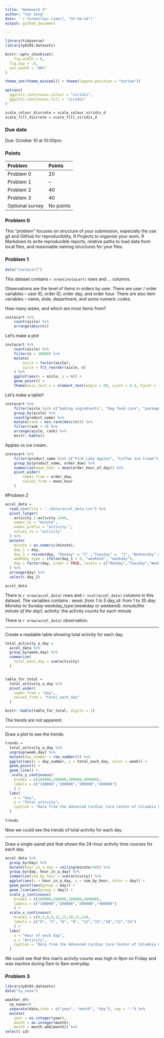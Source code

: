 ```yaml
---
title: "Homework 3"
author: "Yan Song"
date: '`r format(Sys.time(), "%Y-%m-%d")`'
output: github_document

---
```


```r
library(tidyverse)
library(p8105.datasets)

knitr::opts_chunk$set(
	fig.width = 6, 
  fig.asp = .6,
  out.width = "90%"
)

theme_set(theme_minimal() + theme(legend.position = "bottom"))

options(
  ggplot2.continuous.colour = "viridis",
  ggplot2.continuous.fill = "viridis"
)

scale_colour_discrete = scale_colour_viridis_d
scale_fill_discrete = scale_fill_viridis_d
```

### Due date

Due: October 10 at 10:00pm. 

### Points

| Problem         | Points    |
|:--------------- |:--------- |
| Problem 0       | 20        |
| Problem 1       | --        |
| Problem 2       | 40        |
| Problem 3       | 40        |
| Optional survey | No points |


### Problem 0

This "problem" focuses on structure of your submission, especially the use git and GitHub for reproducibility, R Projects to organize your work, R Markdown to write reproducible reports, relative paths to load data from local files, and reasonable naming structures for your files. 


### Problem 1

```r
data("instacart")
```

This dataset contains `r nrow(instacart)` rows and ... columns. 

Observations are the level of items in orders by user. There are user / order variables -- user ID, order ID, order day, and order hour. There are also item variables -- name, aisle, department, and some numeric codes. 

How many aisles, and which are most items from?

```r
instacart %>% 
	count(aisle) %>% 
	arrange(desc(n))
```


Let's make a plot

```r
instacart %>% 
	count(aisle) %>% 
	filter(n > 10000) %>% 
	mutate(
		aisle = factor(aisle),
		aisle = fct_reorder(aisle, n)
	) %>% 
	ggplot(aes(x = aisle, y = n)) + 
	geom_point() + 
	theme(axis.text.x = element_text(angle = 90, vjust = 0.5, hjust = 1))
```


Let's make a table!!

```r
instacart %>% 
	filter(aisle %in% c("baking ingredients", "dog food care", "packaged vegetables fruits")) %>% 
	group_by(aisle) %>% 
	count(product_name) %>% 
	mutate(rank = min_rank(desc(n))) %>% 
	filter(rank < 4) %>% 
	arrange(aisle, rank) %>% 
	knitr::kable()
```


Apples vs ice cream..

```r
instacart %>% 
	filter(product_name %in% c("Pink Lady Apples", "Coffee Ice Cream")) %>% 
	group_by(product_name, order_dow) %>% 
	summarize(mean_hour = mean(order_hour_of_day)) %>% 
	pivot_wider(
		names_from = order_dow,
		values_from = mean_hour
	)
```
#Problem 2

```r
accel_data = 
  read_csv(file = "./data/accel_data.csv") %>% 
  pivot_longer(
    activity.1:activity.1440,
    names_to = "minute",
    names_prefix = "activity.",
    values_to = "activity"
  ) %>% 
  mutate(
    minute = as.numeric(minute),
    day_1 = day, 
    day_1 = recode(day, "Monday" = "1" ,"Tuesday" =  "2", "Wednesday" = "3", "Thursday" = "4", "Friday" = "5", "Saturday" = "6", "Sunday" = "7"),
    weekday_type = ifelse(day_1 > 5, "weekend", "weekday"),
    day = factor(day, order = TRUE, levels = c("Monday","Tuesday","Wednesday", "Thursday" , "Friday", "Saturday","Sunday"))
  ) %>% 
  arrange(day) %>% 
  select(-day_1)

accel_data
```

There is `r nrow(accel_data)` rows and `r ncol(accel_data)` columns in this dataset. 
The variables contains :
*week: from 1 to 5
*day_id: from 1 to 35
*day: Monday to Sunday
*weekday_type:(weekday or weekend):
*minute(the minute of the day):
*activity: the activity counts for each minute

There is `r nrow(accel_data)` observation.

********
Create a readable table showing total activity for each day.
```r
total_activity_a_day = 
  accel_data %>% 
  group_by(week,day) %>% 
  summarize(
    total_each_day = sum(activity)
  )


table_for_total = 
  total_activity_a_day %>% 
  pivot_wider(
    names_from = "day",
    values_from = "total_each_day"
  )

knitr::kable(table_for_total, digits = 2)

```


The trends are not apparent.

**********

Draw a plot to see the trends.
```r
trends = 
  total_activity_a_day %>% 
  ungroup(week,day) %>% 
  mutate(day_number = row_number()) %>% 
  ggplot(aes(x = day_number, y = total_each_day, color = week)) + 
  geom_point() + 
  geom_line() + 
   scale_y_continuous(
    breaks = c(100000,200000,300000,400000), 
    labels = c("100000","200000","300000","400000")
    ) + 
  labs(
    x = "Day",
    y = "Total activity",
    caption = "Data from the Advanced Cardiac Care Center of Columbia University Medical Center"
  )
  
trends

```

Now we could see the trends of total activity for each day.

********

Draw a single-panel plot that shows the 24-hour activity time courses for each day.
```r
accel_data %>% 
  group_by(day) %>% 
  mutate(hour_in_a_day = ceiling(minute/60)) %>%
  group_by(day, hour_in_a_day) %>% 
  summarize(sum_by_hour = sum(activity)) %>% 
  ggplot(aes(x = hour_in_a_day, y = sum_by_hour, color = day)) + 
  geom_point(aes(group = day)) + 
  geom_line(aes(group = day)) + 
  scale_y_continuous(
    breaks = c(100000,200000,300000,400000), 
    labels = c("100000","200000","300000","400000")
    ) + 
  scale_x_continuous(
    breaks = c(0,3,6,9,12,15,18,21,24), 
    labels = c("0", "3", "6", "9", "12","15","18","21","24")
    ) + 
  labs(
    x = "Hour of each day",
    y = "Activity",
    caption = "Data from the Advanced Cardiac Care Center of Columbia University Medical Center"
  )
```

We could see that this man's activity counts was high in 9pm on Friday and was inactive during 0am to 8am everyday.

### Problem 3

```r
library(p8105.datasets)
data("ny_noaa")
```

```r
weather_df=
  ny_noaa%>% 
  separate(date,into = c("year", "month", "day"), sep = "-") %>% 
  mutate(
    year = as.integer(year),
    month = as.integer(month),
    month = month.abb[month]) %>% 
select(-id)
    
```

